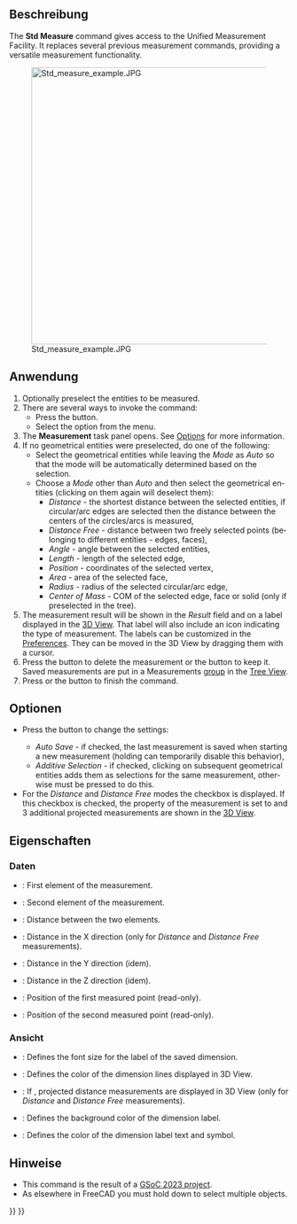 <languages/>

{{Docnav/de
|[[Std_AddonMgr/de|AddonManager]]
|[[Std_ClarifySelection/de|AuswahlVerdeutlichen]]
|[[Std_Tools_Menu/de|Std Menü Werkzeuge]]
|IconL=Std_AddonMgr.svg
|IconR=
|IconC=Freecad.svg
}}

{{GuiCommand/de
|Name=Std Measure
|Name/de=Std Messen
|MenuLocation=Werkzeuge → Messen
|Workbenches=Alle
|Version=1.0
|SeeAlso=[[Draft_Dimension/de|Draft Maß]]
}}

<span id="Description"></span>
==Beschreibung==

<div lang="en" dir="ltr" class="mw-content-ltr">
The '''Std Measure''' command gives access to the Unified Measurement Facility. It replaces several previous measurement commands, providing a versatile measurement functionality.
</div>

[[Image:Std_measure_example.JPG|500px]]
<div lang="en" dir="ltr" class="mw-content-ltr">
{{Caption|All the measurement types}}
</div>

<span id="Usage"></span>
==Anwendung==

<div lang="en" dir="ltr" class="mw-content-ltr">
# Optionally preselect the entities to be measured.
# There are several ways to invoke the command:
#* Press the {{Button|[[Image:Std_Measure.svg|16px]] [[Std_Measure|Std Measure]]}} button.
#* Select the {{MenuCommand|Tools → [[Image:Std_Measure.svg|16px]] Measure}} option from the menu.
# The '''Measurement''' task panel opens. See [[#Options|Options]] for more information.
# If no geometrical entities were preselected, do one of the following:
#* Select the geometrical entities while leaving the ''Mode'' as ''Auto'' so that the mode will be automatically determined based on the selection.
#* Choose a ''Mode'' other than ''Auto'' and then select the geometrical entities (clicking on them again will deselect them):
#** ''Distance'' - the shortest distance between the selected entities, if circular/arc edges are selected then the distance between the centers of the circles/arcs is measured,
#** ''Distance Free'' - distance between two freely selected points (belonging to different entities - edges, faces),
#** ''Angle'' - angle between the selected entities,
#** ''Length'' - length of the selected edge,
#** ''Position'' - coordinates of the selected vertex,
#** ''Area'' - area of the selected face,
#** ''Radius'' - radius of the selected circular/arc edge,
#** ''Center of Mass'' - COM of the selected edge, face or solid (only if preselected in the tree).
# The measurement result will be shown in the ''Result'' field and on a label displayed in the [[3D_View|3D View]]. That label will also include an icon indicating the type of measurement. The labels can be customized in the [[Preferences_Editor|Preferences]]. They can be moved in the 3D View by dragging them with a cursor.
# Press the {{Button|Reset}} button to delete the measurement or the {{Button|Save}} button to keep it. Saved measurements are put in a Measurements [[Std_Group|group]] in the [[Tree_View|Tree View]].
# Press {{KEY|Esc}} or the {{Button|Close}} button to finish the command.
</div>

<span id="Options"></span>
==Optionen==

<div lang="en" dir="ltr" class="mw-content-ltr">
* {{Version|1.1}} Press the {{Button|[[Image:Preferences-system.svg|x16px]] [[Image:Toolbar_flyout_arrow.svg|x16px]]}} button to change the settings:
** ''Auto Save'' - if checked, the last measurement is saved when starting a new measurement (holding {{Button|Shift}} can temporarily disable this behavior),
** ''Additive Selection'' - if checked, clicking on subsequent geometrical entities adds them as selections for the same measurement, otherwise {{Button|Ctrl}} must be pressed to do this.
* For the ''Distance'' and ''Distance Free'' modes the {{MenuCommand|Show Delta}} checkbox is displayed. If this checkbox is checked, the {{PropertyView|Show Delta}} property of the measurement is set to {{TRUE}} and 3 additional projected measurements are shown in the [[3D_View|3D View]].
</div>

<span id="Properties"></span>
==Eigenschaften==

<span id="Data"></span>
===Daten===

{{TitleProperty|Measurement}}

<div lang="en" dir="ltr" class="mw-content-ltr">
* {{PropertyData|Element1|LinkSub}}: First element of the measurement.
* {{PropertyData|Element2|LinkSub}}: Second element of the measurement.
* {{PropertyData|Distance|Distance}}: Distance between the two elements.
* {{PropertyData|Distance X|Distance}}: Distance in the X direction (only for ''Distance'' and ''Distance Free'' measurements).
* {{PropertyData|Distance Y|Distance}}: Distance in the Y direction (idem).
* {{PropertyData|Distance Z|Distance}}: Distance in the Z direction (idem).
* {{PropertyData|Position1|Vector|Hidden}}: Position of the first measured point (read-only).
* {{PropertyData|Position2|Vector|Hidden}}: Position of the second measured point (read-only).
</div>

<span id="View"></span>
===Ansicht===

{{TitleProperty|Appearance}}

<div lang="en" dir="ltr" class="mw-content-ltr">
* {{PropertyView|Font Size|Integer}}: Defines the font size for the label of the saved dimension.
* {{PropertyView|Line Color|Color}}: Defines the color of the dimension lines displayed in 3D View.
* {{PropertyView|Show Delta|Bool}}: If {{TRUE}}, projected distance measurements are displayed in 3D View (only for ''Distance'' and ''Distance Free'' measurements).
* {{PropertyView|Text Background Color|Color}}: Defines the background color of the dimension label.
* {{PropertyView|Text Color|Color}}: Defines the color of the dimension label text and symbol.
</div>

<span id="Notes"></span>
==Hinweise==

<div lang="en" dir="ltr" class="mw-content-ltr">
* This command is the result of a [[Unified_Measurement_Facility|GSoC 2023 project]].
* As elsewhere in FreeCAD you must hold down {{KEY|Ctrl}} to select multiple objects.
</div>


{{Docnav/de
|[[Std_AddonMgr/de|AddonManager]]
|[[Std_ClarifySelection/de|AuswahlVerdeutlichen]]
|[[Std_Tools_Menu/de|Std Menü Werkzeuge]]
|IconL=Std_AddonMgr.svg
|IconR=
|IconC=Freecad.svg
}}

{{Std_Base_navi{{#translation:}}}}
{{Userdocnavi{{#translation:}}}}